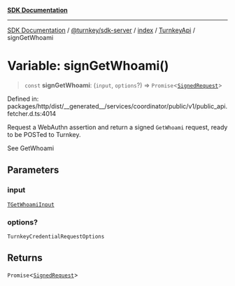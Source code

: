 [**SDK Documentation**](../../../../../../README.mdx)

***

[SDK Documentation](../../../../../../packages.mdx) / [@turnkey/sdk-server](../../../../README.mdx) / [index](../../../README.mdx) / [TurnkeyApi](../README.mdx) / signGetWhoami

# Variable: signGetWhoami()

> `const` **signGetWhoami**: (`input`, `options`?) => `Promise`\<[`SignedRequest`](../../../../../http/index/type-aliases/SignedRequest.mdx)\>

Defined in: packages/http/dist/\_\_generated\_\_/services/coordinator/public/v1/public\_api.fetcher.d.ts:4014

Request a WebAuthn assertion and return a signed `GetWhoami` request, ready to be POSTed to Turnkey.

See GetWhoami

## Parameters

### input

[`TGetWhoamiInput`](../type-aliases/TGetWhoamiInput.mdx)

### options?

`TurnkeyCredentialRequestOptions`

## Returns

`Promise`\<[`SignedRequest`](../../../../../http/index/type-aliases/SignedRequest.mdx)\>
